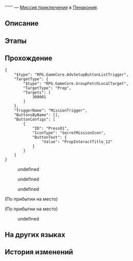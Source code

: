 {{Дополнить|Диалоги.}}
{{Миссия Инфобокс
|id              = 4340119
|Название        = 
|Изображение     = Миссия Освоения .png
|Тип             = Миссия приключения
|События         = 
|Глава           = 
|Условия         = Завершена [[Миссия Освоения]] ''[[Ночь по имени Нежность]]''
|Персонажи       = Одинокая гостья-эрудроид; Первопроходец; Расстроенный гость-пепеши; Таинственный искатель грёз; Член клана Гончих
|СтартЛокация    = Золотой миг
|Мир             = Пенакония
|Локации         = Золотой миг
|Предыдущая      = 
|Следующая       = 
|Награды         = Конденсированный эфир*2; Hope Is the Thing With Feathers*1 { text = Hope Is the Thing With Feathers }; "Sway to My Beat in Cosmos"*1 { text = Sway to My Beat in Cosmos }; Кредиты*5 000
}}
'''''' — [[Миссия приключения]] в [[Пенакония]].

==Описание==
{{Описание|<!--официальное описание из Перекрёстка судеб-->}}

==Этапы==


==Прохождение==
{{Дополнить}}

<pre>{
	"$type": "RPG.GameCore.AdvSetupButtonListTrigger",
	"TargetType": {
		"$type": "RPG.GameCore.GroupFetchLocalTarget",
		"TargetType": "Prop",
		"Targets": [
			300001
		]
	},
	"TriggerName": "MissionTrigger",
	"ButtonsByName": [],
	"ButtonConfigs": [
		{
			"ID": "Press01",
			"IconType": "SecretMissionIcon",
			"ButtonText": {
				"Value": "PropInteractTitle_12"
			}
		}
	]
}</pre>
<!--Unknown TalkSentence: 434027101-->
<!--Unknown TalkSentence: 434027102-->
<!--Unknown TalkSentence: 434027103-->
<!--Unknown TalkSentence: 434027104-->
<!--Unknown TalkSentence: 434027105-->
:{{Диалог|Стрелка}} undefined
:{{Диалог|Стрелка}} undefined
:{{Диалог|Стрелка}} undefined
;(По прибытии на место)

;(По прибытии на место)
<!--Unknown TalkSentence: 434027201-->
:{{Диалог|Стрелка}} undefined
<!--Unknown TalkSentence: 434027203-->
<!--Unknown TalkSentence: 434027204-->
{{Диалог Конец}}

==На других языках==
{{На других языках
|en   = 
|zhs  = 
|zht  = 
|ja   = 
|ko   = 
|es   = 
|fr   = 
|ru   = 
|th   = 
|vi   = 
|de   = 
|id   = 
|pt   = 
}}

==История изменений==
{{История изменений|2.7}}
